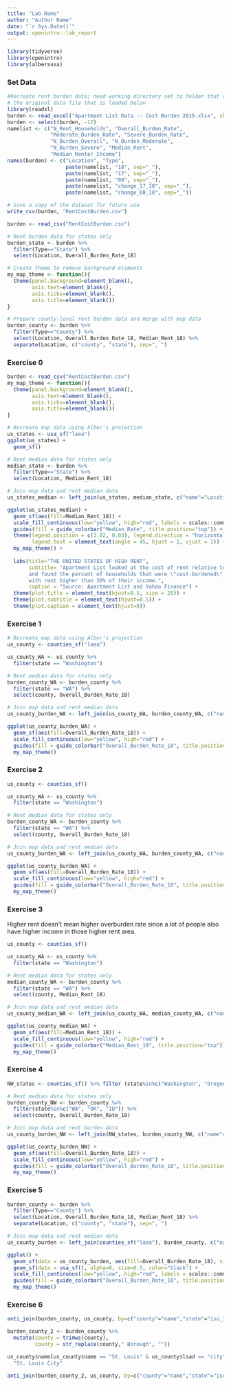 ```yaml
---
title: "Lab Name"
author: "Author Name"
date: "`r Sys.Date()`"
output: openintro::lab_report
---
```


```r
library(tidyverse)
library(openintro)
library(albersusa)
```

### Set Data


```r
#Recreate rent burden data; need working directory set to folder that contains
# the original data file that is loaded below
library(readxl)
burden <- read_excel("Apartment List Data -- Cost Burden 2019.xlsx", skip = 1)
burden <- select(burden, -12)
namelist <- c("N_Rent_Households", "Overall_Burden_Rate",
              "Moderate_Burden_Rate", "Severe_Burden_Rate",
              "N_Burden_Overall", "N_Burden_Moderate",
              "N_Burden_Severe", "Median_Rent",
              "Median_Renter_Income")
names(burden) <- c("Location", "Type",
                   paste(namelist, "18", sep="_"),
                   paste(namelist, "17", sep="_"),
                   paste(namelist, "08", sep="_"),
                   paste(namelist, "change_17_18", sep="_"),
                   paste(namelist, "change_08_18", sep="_"))

# Save a copy of the dataset for future use
write_csv(burden, "RentCostBurden.csv")

burden <- read_csv("RentCostBurden.csv")

# Rent burden data for states only
burden_state <- burden %>%
  filter(Type=="State") %>%
  select(Location, Overall_Burden_Rate_18)

# Create theme to remove background elements
my_map_theme <- function(){
  theme(panel.background=element_blank(),
        axis.text=element_blank(),
        axis.ticks=element_blank(),
        axis.title=element_blank())
}

# Prepare county-level rent burden data and merge with map data
burden_county <- burden %>%
  filter(Type=="County") %>%
  select(Location, Overall_Burden_Rate_18, Median_Rent_18) %>%
  separate(Location, c("county", "state"), sep=", ") 

```

### Exercise 0

``` r
burden <- read_csv("RentCostBurden.csv")
my_map_theme <- function(){
  theme(panel.background=element_blank(),
        axis.text=element_blank(),
        axis.ticks=element_blank(),
        axis.title=element_blank())
}

# Recreate map data using Alber's projection
us_states <- usa_sf("laea")
ggplot(us_states) + 
  geom_sf()

# Rent median data for states only
median_state <- burden %>%
  filter(Type=="State") %>%
  select(Location, Median_Rent_18)

# Join map data and rent median data
us_states_median <- left_join(us_states, median_state, c("name"="Location"))

ggplot(us_states_median) + 
  geom_sf(aes(fill=Median_Rent_18)) +
  scale_fill_continuous(low="yellow", high="red", labels = scales::comma) +
  guides(fill = guide_colorbar("Median Rate", title.position="top")) +
  theme(legend.position = c(1.02, 0.03), legend.direction = "horizontal",
        legend.text = element_text(angle = 45, hjust = 1, vjust = 1)) +
  my_map_theme() +
  
  labs(title="THE UNITED STATES OF HIGH RENT",
       subtitle= "Apartment List looked at the cost of rent relative to income
       and found the percent of households that were \"cost-burdened\"
       with rent higher than 30% of their income.",
       caption = "Source: Apartment List and Yahoo Finance") +
  theme(plot.title = element_text(hjust=0.5, size = 20)) + 
  theme(plot.subtitle = element_text(hjust=0.5)) +
  theme(plot.caption = element_text(hjust=0))
```

### Exercise 1

```r
# Recreate map data using Alber's projection
us_county <- counties_sf("laea")

us_county_WA <- us_county %>%
  filter(state == "Washington")

# Rent median data for states only
burden_county_WA <- burden_county %>%
  filter(state == "WA") %>%
  select(county, Overall_Burden_Rate_18)

# Join map data and rent median data
us_county_burden_WA <- left_join(us_county_WA, burden_county_WA, c("name"="county"))

ggplot(us_county_burden_WA) + 
  geom_sf(aes(fill=Overall_Burden_Rate_18)) +
  scale_fill_continuous(low="yellow", high="red") +
  guides(fill = guide_colorbar("Overall_Burden_Rate_18", title.position="top")) +
  my_map_theme()
```

### Exercise 2

```r
us_county <- counties_sf()

us_county_WA <- us_county %>%
  filter(state == "Washington")

# Rent median data for states only
burden_county_WA <- burden_county %>%
  filter(state == "WA") %>%
  select(county, Overall_Burden_Rate_18)

# Join map data and rent median data
us_county_burden_WA <- left_join(us_county_WA, burden_county_WA, c("name"="county"))

ggplot(us_county_burden_WA) + 
  geom_sf(aes(fill=Overall_Burden_Rate_18)) +
  scale_fill_continuous(low="yellow", high="red") +
  guides(fill = guide_colorbar("Overall_Burden_Rate_18", title.position="top")) +
  my_map_theme()
```

### Exercise 3

Higher rent doesn't mean higher overburden rate since a lot of people also have higher income in those higher rent area.

```r
us_county <- counties_sf()

us_county_WA <- us_county %>%
  filter(state == "Washington")

# Rent median data for states only
median_county_WA <- burden_county %>%
  filter(state == "WA") %>%
  select(county, Median_Rent_18)

# Join map data and rent median data
us_county_median_WA <- left_join(us_county_WA, median_county_WA, c("name"="county"))

ggplot(us_county_median_WA) + 
  geom_sf(aes(fill=Median_Rent_18)) +
  scale_fill_continuous(low="yellow", high="red") +
  guides(fill = guide_colorbar("Median_Rent_18", title.position="top")) +
  my_map_theme()
```

### Exercise 4

```r
NW_states <- counties_sf() %>% filter (state%in%c("Washington", "Oregon", "Idaho"))

# Rent median data for states only
burden_county_NW <- burden_county %>%
  filter(state%in%c("WA", "OR", "ID")) %>%
  select(county, Overall_Burden_Rate_18)

# Join map data and rent burden data
us_county_burden_NW <- left_join(NW_states, burden_county_NW, c("name"="county"))

ggplot(us_county_burden_NW) + 
  geom_sf(aes(fill=Overall_Burden_Rate_18)) +
  scale_fill_continuous(low="yellow", high="red") +
  guides(fill = guide_colorbar("Overall_Burden_Rate_18", title.position="top")) +
  my_map_theme()
```

### Exercise 5

```r
burden_county <- burden %>%
  filter(Type=="County") %>%
  select(Location, Overall_Burden_Rate_18, Median_Rent_18) %>%
  separate(Location, c("county", "state"), sep=", ") 

# Join map data and rent median data
us_county_burden <- left_join(counties_sf("laea"), burden_county, c("name"="county"))

ggplot() + 
  geom_sf(data = us_county_burden, aes(fill=Overall_Burden_Rate_18), size = 0.5) +
  geom_sf(data = usa_sf(), alpha=0, size=0.5, color="black") +
  scale_fill_continuous(low="yellow", high="red", labels = scales::comma) +
  guides(fill = guide_colorbar("Overall_Burden_Rate_18", title.position="top")) +
  my_map_theme()
```

### Exercise 6

```r
anti_join(burden_county, us_county, by=c("county"="name","state"="iso_3166_2"))

burden_county_2 <- burden_county %>%
  mutate(county = trimws(county),
         county = str_replace(county," Borough", ""))

us_county$name[us_county$name == "St. Louis" & us_county$lsad == "city"] <- 
  "St. Louis City"

anti_join(burden_county_2, us_county, by=c("county"="name","state"="iso_3166_2"))


```
